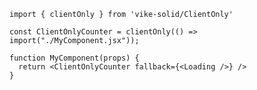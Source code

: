 ```tsx
import { clientOnly } from 'vike-solid/ClientOnly'

const ClientOnlyCounter = clientOnly(() => import("./MyComponent.jsx"));

function MyComponent(props) {
  return <ClientOnlyCounter fallback={<Loading />} />
}
```
